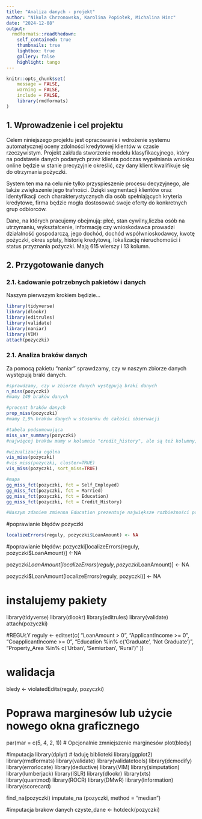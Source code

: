 ```yaml
---
title: "Analiza danych - projekt"
author: "Nikola Chrzonowska, Karolina Popiołek, Michalina Hinc"
date: "2024-12-08"
output:
  rmdformats::readthedown:
    self_contained: true
    thumbnails: true
    lightbox: true
    gallery: false
    highlight: tango
---
```


```r
knitr::opts_chunk$set(
	message = FALSE,
	warning = FALSE,
	include = FALSE,
	library(rmdformats)
)
```

## 1. Wprowadzenie i cel projektu

Celem niniejszego projektu jest opracowanie i wdrożenie systemu automatycznej oceny zdolności kredytowej klientów w czasie rzeczywistym. Projekt zakłada stworzenie modelu klasyfikacyjnego, który na podstawie danych podanych przez klienta podczas wypełniania wniosku online będzie w stanie precyzyjnie określić, czy dany klient kwalifikuje się do otrzymania pożyczki.

System ten ma na celu nie tylko przyspieszenie procesu decyzyjnego, ale także zwiększenie jego trafności. Dzięki segmentacji klientów oraz identyfikacji cech charakterystycznych dla osób spełniających kryteria kredytowe, firma będzie mogła dostosować swoje oferty do konkretnych grup odbiorców.

Dane, na których pracujemy obejmują: płeć, stan cywilny,liczba osób na utrzymaniu, wykształcenie, informację czy wnioskodawca prowadzi działalność gospodarczą, jego dochód, dochód współwnioskodawcy, kwotę pożyczki, okres spłaty, historię kredytową, lokalizację nieruchomości i status przyznania pożyczki. Mają 615 wierszy i 13 kolumn.

## 2. Przygotowanie danych

### 2.1. Ładowanie potrzebnych pakietów i danych

Naszym pierwszym krokiem będizie...

```r
library(tidyverse)
library(dlookr)
library(editrules)
library(validate)
library(naniar)
library(VIM)
attach(pozyczki)
```

### 2.1. Analiza braków danych

Za pomocą pakietu "naniar" sprawdzamy, czy w naszym zbiorze danych występują braki danych.

```r
#sprawdzamy, czy w zbiorze danych występują braki danych
n_miss(pozyczki)
#mamy 149 braków danych

#procent braków danych
prop_miss(pozyczki)
#mamy 1,9% braków danych w stosunku do całości obserwacji

#tabela podsumowująca
miss_var_summary(pozyczki)
#najwięcej braków mamy w kolumnie "credit_history", ale są też kolumny, w których jest komplet danych

#wizualizacja ogólna
vis_miss(pozyczki)
#vis_miss(pozyczki, cluster=TRUE)
vis_miss(pozyczki, sort_miss=TRUE)

#mapa
gg_miss_fct(pozyczki, fct = Self_Employed)
gg_miss_fct(pozyczki, fct = Married)
gg_miss_fct(pozyczki, fct = Education)
gg_miss_fct(pozyczki, fct = Credit_History)

#Naszym zdaniem zmienna Education prezentuje największe rozbieżności pomiędzy brakami danych.
```

#poprawianie błędów pozyczki

```r
localizeErrors(reguly, pozyczki$LoanAmount) <- NA
```

#poprawianie błędów: pozyczki[localizeErrors(reguly, pozyczki\$LoanAmount)] \<-NA

pozyczki$LoanAmount[localizeErrors(reguly, pozyczki$LoanAmount)] \<- NA

pozyczki\$LoanAmount[localizeErrors(reguly, pozyczki)] \<- NA

# instalujemy pakiety

library(tidyverse) library(dlookr) library(editrules) library(validate) attach(pozyczki)

#REGUŁY reguly \<- editset(c( "LoanAmount \> 0", "ApplicantIncome \>= 0", "CoapplicantIncome \>= 0", "Education %in% c('Graduate', 'Not Graduate')", "Property_Area %in% c('Urban', 'Semiurban', 'Rural')" ))

# walidacja

bledy \<- violatedEdits(reguly, pozyczki)

# Poprawa marginesów lub użycie nowego okna graficznego

par(mar = c(5, 4, 2, 1)) \# Opcjonalnie zmniejszenie marginesów plot(bledy)

#imputacja library(dplyr) \# ładuję biblioteki library(ggplot2) library(rmdformats) library(validate) library(validatetools) library(dcmodify) library(errorlocate) library(deductive) library(VIM) library(simputation) library(lumberjack) library(ISLR) library(dlookr) library(xts) library(quantmod) library(ROCR) library(DMwR) library(Information) library(scorecard)

find_na(pozyczki) imputate_na (pozyczki, method = "median")

#imputacja brakow danych czyste_dane \<- hotdeck(pozyczki)
